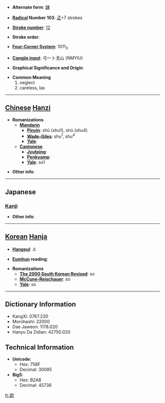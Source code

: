 * '''Alternate form''': [[踈]]

* '''[[Wiktionary:Chinese radical index| Radical]] Number 103''': [[Wiktionary:Chinese radical index 疋|疋]]+7 strokes

* '''[[Wiktionary:Chinese total strokes index|Stroke number]]''': [[Wiktionary:Chinese total strokes index 12|12]]

* '''Stroke order''': 

* '''[[Wiktionary:Chinese four corner index|Four-Corner System]]''': 1011<sub>3</sub>

* '''[[Wiktionary:Chinese Cangjie index|Cangjie input]]''': 弓一卜戈山 (NMYIU)

* '''Graphical Significance and Origin''': 

* '''Common Meaning'''
*#neglect
*# careless, lax


----

== [[Chinese]] [[Hanzi]] ==

* '''Romanizations'''
** '''[[Mandarin]]'''
*** '''[[Pinyin]]''': shū (shu1), shù (shu4)
*** '''[[Wade-Giles]]''': shu<sup>1</sup>, shu<sup>4</sup>
*** '''[[Yale]]''': 
** '''[[Cantonese]]'''
*** '''[[Jyutping]]''':
*** '''[[Penkyamp]]''': 
*** '''[[Yale]]''': so1

* '''Other info''': 

----

==Japanese==
===[[Kanji]]===
{{kanji|on readings=[[そ]] (so), [[しょ]] (sho)
|kun readings=[[とおる]] (tooru), [[うとい]] (utoi), [[まばら]] (mabara)
}}

* '''Other info''':  

----

== [[Korean]] [[Hanja]] ==

* '''[[Hangeul]]''': 소

* '''[[Eumhun]] reading''': 

* '''Romanizations'''
** '''[[The 2000 South Korean Revised Romanization|The 2000 South Korean Revised]]''': so
** '''[[McCune-Reischauer]]''': so
** '''[[Yale]]''': so

----

== Dictionary Information ==

* KangXi: 0767.230
* Morohashi: 22000
* Dae Jaweon: 1178.020
* Hanyu Da Zidian: 42750.020

== Technical Information ==

* '''Unicode''':
** Hex: 758F
** Decimal: 30095
* '''Big5''':
** Hex: B2A8
** Decimal: 45736

[[fr:疏]]